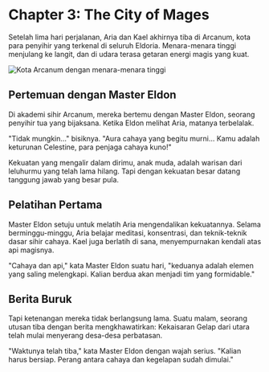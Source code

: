 # Chapter 3: The City of Mages

Setelah lima hari perjalanan, Aria dan Kael akhirnya tiba di Arcanum, kota para penyihir yang terkenal di seluruh Eldoria. Menara-menara tinggi menjulang ke langit, dan di udara terasa getaran energi magis yang kuat.

<Image 
  src="/images/chapter-3-arcanum.jpg" 
  alt="Kota Arcanum dengan menara-menara tinggi" 
  caption="Arcanum, kota para penyihir"
/>

## Pertemuan dengan Master Eldon

Di akademi sihir Arcanum, mereka bertemu dengan Master Eldon, seorang penyihir tua yang bijaksana. Ketika Eldon melihat Aria, matanya terbelalak.

"Tidak mungkin..." bisiknya. "Aura cahaya yang begitu murni... Kamu adalah keturunan Celestine, para penjaga cahaya kuno!"

<Quote author="Master Eldon">
Kekuatan yang mengalir dalam dirimu, anak muda, adalah warisan dari leluhurmu yang telah lama hilang. Tapi dengan kekuatan besar datang tanggung jawab yang besar pula.
</Quote>

## Pelatihan Pertama

Master Eldon setuju untuk melatih Aria mengendalikan kekuatannya. Selama berminggu-minggu, Aria belajar meditasi, konsentrasi, dan teknik-teknik dasar sihir cahaya. Kael juga berlatih di sana, menyempurnakan kendali atas api magisnya.

"Cahaya dan api," kata Master Eldon suatu hari, "keduanya adalah elemen yang saling melengkapi. Kalian berdua akan menjadi tim yang formidable."

## Berita Buruk

Tapi ketenangan mereka tidak berlangsung lama. Suatu malam, seorang utusan tiba dengan berita mengkhawatirkan: Kekaisaran Gelap dari utara telah mulai menyerang desa-desa perbatasan.

"Waktunya telah tiba," kata Master Eldon dengan wajah serius. "Kalian harus bersiap. Perang antara cahaya dan kegelapan sudah dimulai."